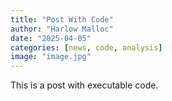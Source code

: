```yaml
---
title: "Post With Code"
author: "Harlow Malloc"
date: "2025-04-05"
categories: [news, code, analysis]
image: "image.jpg"
---
```


This is a post with executable code.
